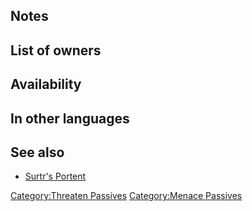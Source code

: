 {{Passive
|name=Def/Res Menace
|type=C
|exclusive=0
|canUseMove={{MoveList|All}}
|canUseWeapon={{WeaponList|All}}
|intID=2603
|sort=7153
|effectRange=4
|value=8
|timingID=8
|abilityID=276
|randomTimestamp=2021-07-08T07:00:00Z
|randomMinLv=36
|properties=random_inherit_base,random_owner
|1name=Def/Res Menace
|1tagid=SID_守備魔防の脅嚇3
|alt1name=Def Res Menace
|1effect=At start of turn, if unit is within 4 spaces of a foe, inflicts Def/Res-6 on closest foes through their next actions and grants Def/Res+6 to unit for 1 turn.
|1required=Threat. Def/Res 2
|1cost=300
}}
==Notes==
{{Bonuses}}
{{Penalties}}
==List of owners==
{{Skill Hero List}}
==Availability==
{{PassiveFocusList}}
{{PassiveDistributionList}}
{{PassiveCombatManualList}}
==In other languages==
{{OtherLanguages
|english=Def/Res Menace
|japanese=守備魔防の脅嚇
|german=Ver./Res.-Geißel
|spanishEU=Amenaza Def/Res
|spanishLA=Amnza. Def./Res.
|french=Menace Déf/Rés
|italian=Minaccia Dif/Res
|chineseTW=防守魔防的恐嚇
|portuguese=Def./Res. ameaça
}}
==See also==
* [[Surtr's Portent]]
{{Passives Navbox|C}}
[[Category:Threaten Passives]]
[[Category:Menace Passives]]